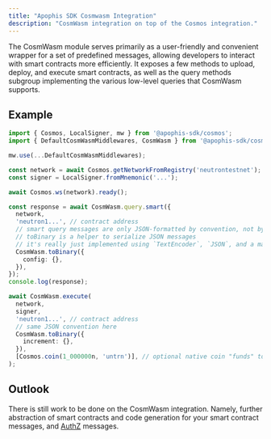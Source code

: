 ```yaml
---
title: "Apophis SDK Cosmwasm Integration"
description: "CosmWasm integration on top of the Cosmos integration."
---
```


The CosmWasm module serves primarily as a user-friendly and convenient wrapper for a set of
predefined messages, allowing developers to interact with smart contracts more efficiently. It
exposes a few methods to upload, deploy, and execute smart contracts, as well as the query methods
subgroup implementing the various low-level queries that CosmWasm supports.

## Example

```ts
import { Cosmos, LocalSigner, mw } from '@apophis-sdk/cosmos';
import { DefaultCosmWasmMiddlewares, CosmWasm } from '@apophis-sdk/cosmwasm';

mw.use(...DefaultCosmWasmMiddlewares);

const network = await Cosmos.getNetworkFromRegistry('neutrontestnet');
const signer = LocalSigner.fromMnemonic('...');

await Cosmos.ws(network).ready();

const response = await CosmWasm.query.smart({
  network,
  'neutron1...', // contract address
  // smart query messages are only JSON-formatted by convention, not by requirement
  // toBinary is a helper to serialize JSON messages
  // it's really just implemented using `TextEncoder`, `JSON`, and a marshaller
  CosmWasm.toBinary({
    config: {},
  }),
});
console.log(response);

await CosmWasm.execute(
  network,
  signer,
  'neutron1...', // contract address
  // same JSON convention here
  CosmWasm.toBinary({
    increment: {},
  }),
  [Cosmos.coin(1_000000n, 'untrn')], // optional native coin "funds" to pass along the call
);
```

## Outlook
There is still work to be done on the CosmWasm integration. Namely, further abstraction of smart
contracts and code generation for your smart contract messages, and
[AuthZ](https://docs.cosmos.network/v0.46/modules/authz/) messages.
